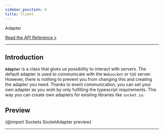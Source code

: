 ```yaml
---
sidebar_position: 6
title: Client
---
```


<div class="api-link">
  <div class="api-link-title">Adapter</div>
  <div class="api-link-sub-title">

[Read the API Reference »](/api/Sockets/Class/SocketAdapter.mdx)

  </div>
</div>

---

## Introduction

**`Adapter`** is a class that gives us possibility to interact with servers. The default adapter is used to communicate
with the `Websocket` or `SSE` server. However, there is nothing to prevent you from changing this and creating the
adapter you need. Thanks to event communication, you can set your own adapter as you wish by only fulfilling the
typescript requirements. This way you can create own adapters for existing libraries like `socket.io`.

## Preview

{@import Sockets SocketAdapter preview}

---
